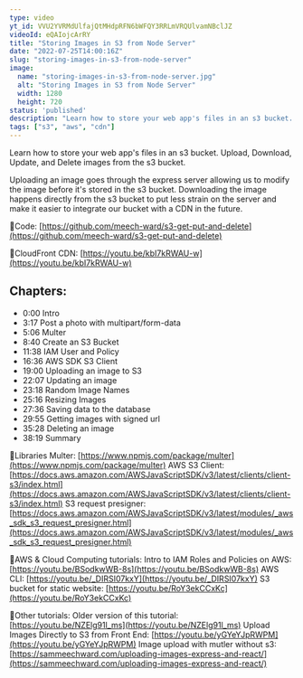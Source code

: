 ```yaml
---
type: video
yt_id: VVU2YVRMdUlfajQtMHdpRFN6bWFQY3RRLmVRQUlvamNBclJZ
videoId: eQAIojcArRY
title: "Storing Images in S3 from Node Server"
date: "2022-07-25T14:00:16Z"
slug: "storing-images-in-s3-from-node-server"
image: 
  name: "storing-images-in-s3-from-node-server.jpg"
  alt: "Storing Images in S3 from Node Server"
  width: 1280
  height: 720
status: 'published'
description: "Learn how to store your web app's files in an s3 bucket. Upload, Download, Update, and Delete images from the s3 bucket. "
tags: ["s3", "aws", "cdn"]
---
```


Learn how to store your web app's files in an s3 bucket. Upload, Download, Update, and Delete images from the s3 bucket. 


Uploading an image goes through the express server allowing us to modify the image before it's stored in the s3 bucket. Downloading the image happens directly from the s3 bucket to put less strain on the server and make it easier to integrate our bucket with a CDN in the future. 


🔗Code: [https://github.com/meech-ward/s3-get-put-and-delete](https://github.com/meech-ward/s3-get-put-and-delete)

🔗CloudFront CDN: [https://youtu.be/kbI7kRWAU-w](https://youtu.be/kbI7kRWAU-w)


## Chapters:

* 0:00​ Intro
* 3:17 Post a photo with multipart/form-data
* 5:06 Multer
* 8:40 Create an S3 Bucket
* 11:38 IAM User and Policy
* 16:36 AWS SDK S3 Client
* 19:00 Uploading an image to S3
* 22:07 Updating an image
* 23:18 Random Image Names
* 25:16 Resizing Images
* 27:36 Saving data to the database
* 29:55 Getting images with signed url
* 35:28 Deleting an image
* 38:19 Summary

🔗Libraries
Multer: [https://www.npmjs.com/package/multer](https://www.npmjs.com/package/multer)
AWS S3 Client: [https://docs.aws.amazon.com/AWSJavaScriptSDK/v3/latest/clients/client-s3/index.html](https://docs.aws.amazon.com/AWSJavaScriptSDK/v3/latest/clients/client-s3/index.html)
S3 request presigner: [https://docs.aws.amazon.com/AWSJavaScriptSDK/v3/latest/modules/_aws_sdk_s3_request_presigner.html](https://docs.aws.amazon.com/AWSJavaScriptSDK/v3/latest/modules/_aws_sdk_s3_request_presigner.html)



🔗AWS & Cloud Computing tutorials:
Intro to IAM Roles and Policies on AWS: [https://youtu.be/BSodkwWB-8s](https://youtu.be/BSodkwWB-8s)
AWS CLI: [https://youtu.be/_DIRSI07kxY](https://youtu.be/_DIRSI07kxY)
S3 bucket for static website: [https://youtu.be/RoY3ekCCxKc](https://youtu.be/RoY3ekCCxKc)


🔗Other tutorials:
Older version of this tutorial: [https://youtu.be/NZElg91l_ms](https://youtu.be/NZElg91l_ms)
Upload Images Directly to S3 from Front End: [https://youtu.be/yGYeYJpRWPM](https://youtu.be/yGYeYJpRWPM)
Image upload with mutler without s3: [https://sammeechward.com/uploading-images-express-and-react/](https://sammeechward.com/uploading-images-express-and-react/)



